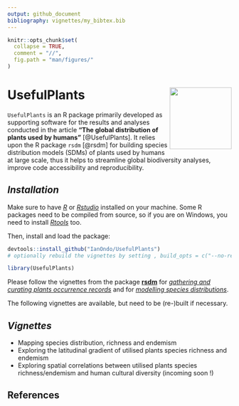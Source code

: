 ```yaml
---
output: github_document
bibliography: vignettes/my_bibtex.bib
---
```


<!-- README.md is generated from README.Rmd. Please edit that file -->

```r
knitr::opts_chunk$set(
  collapse = TRUE,
  comment = "//",
  fig.path = "man/figures/"
)
```

# UsefulPlants <img src="man/figures/logo.png" align="right" height="139"/>

<!-- badges: start -->



<!-- badges: end -->

`UsefulPlants` is an R package primarily developed as supporting software for the results and analyses conducted in the article **"The global distribution of plants used by humans"** [@UsefulPlants]. It relies upon the R package `rsdm` [@rsdm] for building species distribution models (SDMs) of plants used by humans at large scale, thus it helps to streamline global biodiversity analyses, improve code accessibility and reproducibility.

## *Installation*

Make sure to have [*R*](https://cloud.r-project.org/ "R") or [*Rstudio*](https://rstudio.com/products/rstudio/download/ "Rstudio") installed on your machine. Some R packages need to be compiled from source, so if you are on Windows, you need to install [*Rtools*](http://cran.r-project.org/bin/windows/Rtools/) too.  

Then, install and load the package:

``` r
devtools::install_github("IanOndo/UsefulPlants") 
# optionally rebuild the vignettes by setting , build_opts = c("--no-resave-data", "--no-manual")

library(UsefulPlants)
```
Please follow the vignettes from the package [**rsdm**](https://github.com/IanOndo/rsdm) for <u>*gathering and curating plants occurrence records*</u> and for <u>*modelling species distributions*</u>.  

The following vignettes are available, but need to be (re-)built if necessary.

## *Vignettes*

-   Mapping species distribution, richness and endemism
-   Exploring the latitudinal gradient of utilised plants species richness and endemism
-   Exploring spatial correlations between utilised plants species richness/endemism and human cultural diversity (incoming soon !)

## References

